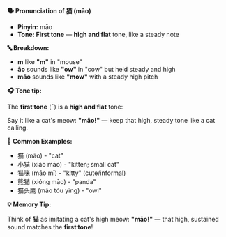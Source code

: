 **🗣️ Pronunciation of 猫 (māo)**

- **Pinyin:** māo
- **Tone: First tone** — **high and flat** tone, like a steady note

**🔤 Breakdown:**

- **m** like **"m"** in "mouse"
- **āo** sounds like **"ow"** in "cow" but held steady and high
- **māo** sounds like **"mow"** with a steady high pitch

**🎧 Tone tip:**

The **first tone** (ˉ) is a **high and flat** tone:

Say it like a cat's meow: **"māo!"** — keep that high, steady tone like a cat calling.

**📝 Common Examples:**

- 猫 (māo) - "cat"
- 小猫 (xiǎo māo) - "kitten; small cat"
- 猫咪 (māo mī) - "kitty" (cute/informal)
- 熊猫 (xióng māo) - "panda"
- 猫头鹰 (māo tóu yīng) - "owl"

**💡 Memory Tip:**

Think of **猫** as imitating a cat's high meow: **"māo!"** — that high, sustained sound matches the
**first tone**!
